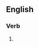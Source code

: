 ==English==

===Verb===
{{head|en|present participle}}

# {{present participle of|intersperse|lang=en|nocat=1}}